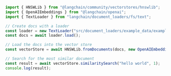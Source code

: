 ```typescript
import { HNSWLib } from "@langchain/community/vectorstores/hnswlib";
import { OpenAIEmbeddings } from "@langchain/openai";
import { TextLoader } from "langchain/document_loaders/fs/text";

// Create docs with a loader
const loader = new TextLoader("src/document_loaders/example_data/example.txt");
const docs = await loader.load();

// Load the docs into the vector store
const vectorStore = await HNSWLib.fromDocuments(docs, new OpenAIEmbeddings());

// Search for the most similar document
const result = await vectorStore.similaritySearch("hello world", 1);
console.log(result);
```
